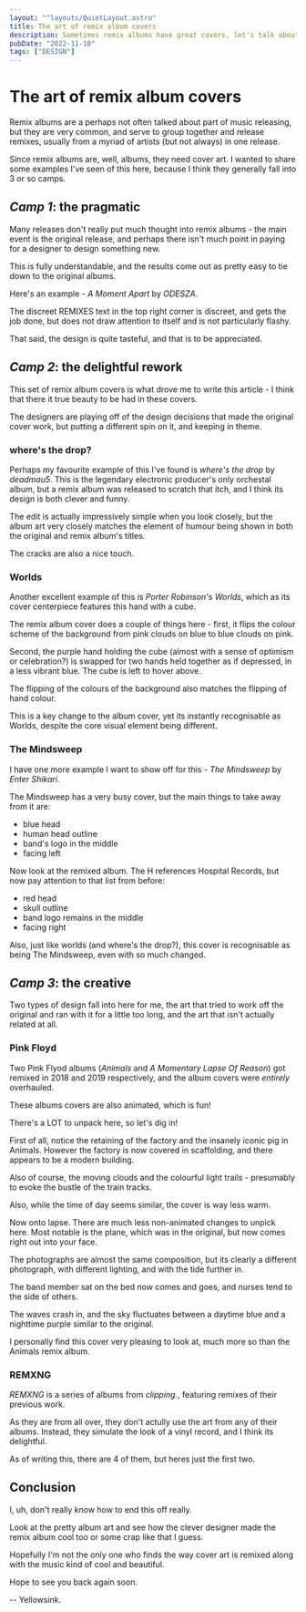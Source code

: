 ```yaml
---
layout: "^layouts/QuietLayout.astro"
title: The art of remix album covers
description: Sometimes remix albums have great covers, let's talk about it.
pubDate: "2022-11-10"
tags: ["DESIGN"]
---
```



# The art of remix album covers

Remix albums are a perhaps not often talked about part of music releasing,
but they are very common, and serve to group together and release remixes,
usually from a myriad of artists (but not always) in one release.

Since remix albums are, well, albums, they need cover art.
I wanted to share some examples I've seen of this here, because I think
they generally fall into 3 or so camps.

## *Camp 1*: the pragmatic

Many releases don't really put much thought into remix albums - the main
event is the original release, and perhaps there isn't much point in paying
for a designer to design something new.

This is fully understandable, and the results come out as pretty easy
to tie down to the original albums.

Here's an example - *A Moment Apart* by *ODESZA*.

<AlbumArts
	img1="https://aart.yellows.ink/release/d8d7147d-52a3-4457-bc30-01366f9e7f9a"
	img2="https://aart.yellows.ink/release/300d8d1d-da99-4eeb-ace6-ea79e33501e9"
	name="A Moment Apart"
	name2="A Moment Apart (remixes)"
	artist="ODESZA"
/>

The discreet REMIXES text in the top right corner is discreet, and gets the
job done, but does not draw attention to itself and is not particularly flashy.

That said, the design is quite tasteful, and that is to be appreciated.

## *Camp 2*: the delightful rework

This set of remix album covers is what drove me to write this article - I think
that there it true beauty to be had in these covers.

The designers are playing off of the design decisions that made the original cover
work, but putting a different spin on it, and keeping in theme.

### where's the drop?

Perhaps my favourite example of this I've found is *where's the drop* by *deadmau5*.
This is the legendary electronic producer's only orchestal album, but a remix album
was released to scratch that itch, and I think its design is both clever and funny.

<AlbumArts
	img1="https://aart.yellows.ink/release/48cbeef1-0da6-49a9-913a-0c2443b50035"
	img2="https://aart.yellows.ink/release/b2bc3da1-dc2b-4b60-8774-d4590660aa3d"
	highlight2="/sink/quiet_album_highlights/here_drop.png"
	name="where's the drop?"
	name2="here's the drop!"
	artist="deadmau5"
/>

The edit is actually impressively simple when you look closely, but the album art
very closely matches the element of humour being shown in both the original and
remix album's titles.

The cracks are also a nice touch.

### Worlds

Another excellent example of this is *Porter Robinson*'s *Worlds*, which as its
cover centerpiece features this hand with a cube.

The remix album cover does a couple of things here - first, it flips the colour scheme
of the background from pink clouds on blue to blue clouds on pink.

Second, the purple hand holding the cube (almost with a sense of optimism or celebration?)
is swapped for two hands held together as if depressed, in a less vibrant blue.
The cube is left to hover above.

The flipping of the colours of the background also matches the flipping of hand colour.

<AlbumArts
	img1="https://aart.yellows.ink/release/eaacccdc-3c35-4f18-8b73-f4e1bfc403f0"
	img2="https://aart.yellows.ink/release/27bacf49-e200-4f0b-b18e-0464e783ddc7"
	highlight1="/sink/quiet_album_highlights/worlds.png"
	highlight2="/sink/quiet_album_highlights/worlds_remixed.png"
	name="Worlds"
	name2="Worlds (Remixed)"
	artist="Porter Robinson"
/>

This is a key change to the album cover, yet its instantly recognisable as Worlds, despite the core
visual element being different.

### The Mindsweep

I have one more example I want to show off for this - *The Mindsweep* by *Enter Shikari*.

The Mindsweep has a very busy cover, but the main things to take away from it are:
- blue head
- human head outline
- band's logo in the middle
- facing left

Now look at the remixed album. The H references Hospital Records,
but now pay attention to that list from before:
- red head
- skull outline
- band logo remains in the middle
- facing right

Also, just like worlds (and where's the drop?), this cover is recognisable as being
The Mindsweep, even with so much changed.

<AlbumArts
	img1="https://aart.yellows.ink/release/194e4271-fcb2-4d45-878a-0eceeb215391"
	img2="https://aart.yellows.ink/release/2f9fc94d-7f9c-4089-9ceb-9c59fd536667"
	name="The Mindsweep"
	name2="The Mindsweep: Hospitalised"
	artist="Enter Shikari"
/>

## *Camp 3*: the creative

Two types of design fall into here for me, the art that tried to work off the original
and ran with it for a little too long, and the art that isn't actually related at all.

### Pink Floyd

Two Pink Flyod albums (*Animals* and *A Momentary Lapse Of Reason*) got remixed in 2018 and 2019
respectively, and the album covers were *entirely* overhauled.

These albums covers are also animated, which is fun!

<AlbumArts
	img1="https://aart.yellows.ink/release/b1317f57-b739-4ab1-9bf3-fcd9e5291609"
	img2="/sink/quiet_album_animals.mp4"
	video2
	name="Animals"
	name2="Animals (2018 Remix)"
	artist="Pink Floyd"
/>

There's a LOT to unpack here, so let's dig in!

First of all, notice the retaining of the factory and the insanely iconic pig in Animals.
However the factory is now covered in scaffolding, and there appears to be a modern building.

Also of course, the moving clouds and the colourful light trails - presumably to evoke the
bustle of the train tracks.

Also, while the time of day seems similar, the cover is way less warm.

<AlbumArts
	img1="https://aart.yellows.ink/release/80e17e6a-13b3-4d9f-a38a-c8fa21d800b4"
	img2="/sink/quiet_album_lapse.mp4"
	video2
	name="A Momentary Lapse Of Reason"
	name2="A Momentary Lapse Of Reason (2019 Remix)"
	artist="Pink Floyd"
/>

Now onto lapse. There are much less non-animated changes to unpick here.
Most notable is the plane, which was in the original, but now comes right out into your face.

The photographs are almost the same composition, but its clearly a different
photograph, with different lighting, and with the tide further in.

The band member sat on the bed now comes and goes, and nurses tend to the side of others.

The waves crash in, and the sky fluctuates between a daytime blue and
a nighttime purple similar to the original.

I personally find this cover very pleasing to look at, much more so than the Animals remix album.

### REMXNG

*REMXNG* is a series of albums from *clipping.*, featuring remixes of their previous work.

As they are from all over, they don't actully use the art from any of their albums.
Instead, they simulate the look of a vinyl record, and I think its delightful.

As of writing this, there are 4 of them, but heres just the first two.

<AlbumArts
	img1="https://aart.yellows.ink/release/11246203-85c5-4f42-bc51-6c735d52a596"
	img2="https://aart.yellows.ink/release/73237718-0dd7-409b-bb0f-cf87371b6fe6"
	name="REMXNG 2.1"
	name2="REMXNG 2.2"
	artist="clipping."
/>

## Conclusion

I, uh, don't really know how to end this off really.

Look at the pretty album art and see how the clever designer made the remix album cool too or some
crap like that I guess.

Hopefully I'm not the only one who finds the way cover art is remixed along with the music kind of
cool and beautiful.

Hope to see you back again soon.

-- Yellowsink.